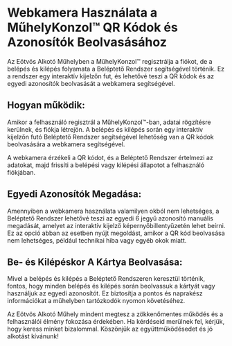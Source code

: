 # Webkamera Használata a MűhelyKonzol™ QR Kódok és Azonosítók Beolvasásához

Az Eötvös Alkotó Műhelyben a MűhelyKonzol™ regisztrálja a fiókot, de a belépés és kilépés folyamata a Beléptető Rendszer segítségével történik. Ez a rendszer egy interaktív kijelzőn fut, és lehetővé teszi a QR kódok és az egyedi azonosítók beolvasását a webkamera segítségével.

## Hogyan működik:

Amikor a felhasználó regisztrál a MűhelyKonzol™-ban, adatai rögzítésre kerülnek, és fiókja létrejön.
A belépés és kilépés során egy interaktív kijelzőn futó Beléptető Rendszer segítségével lehetőség van a QR kódok beolvasására a webkamera segítségével.

A webkamera érzékeli a QR kódot, és a Beléptető Rendszer értelmezi az adatokat, majd frissíti a belépési vagy kilépési állapotot a felhasználó fiókjában.

## Egyedi Azonosítók Megadása:

Amennyiben a webkamera használata valamilyen okból nem lehetséges, a Beléptető Rendszer lehetővé teszi az egyedi 6 jegyű azonosító manuális megadását, amelyet az interaktív kijelző képernyőbillentyűzetén lehet beírni.
Ez az opció abban az esetben nyújt megoldást, amikor a QR kód beolvasása nem lehetséges, például technikai hiba vagy egyéb okok miatt.

## Be- és Kilépéskor A Kártya Beolvasása:

Mivel a belépés és kilépés a Beléptető Rendszeren keresztül történik, fontos, hogy minden belépés és kilépés során beolvassuk a kártyát vagy használjuk az egyedi azonosítót. Ez biztosítja a pontos és naprakész információkat a műhelyben tartózkodók nyomon követéséhez.

Az Eötvös Alkotó Műhely mindent megtesz a zökkenőmentes működés és a felhasználói élmény fokozása érdekében. Ha kérdéseid merülnek fel, kérjük, hogy keress minket bizalommal. Köszönjük az együttműködésedet és jó alkotást kívánunk!
